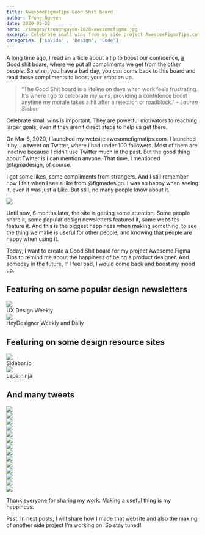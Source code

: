 ```yaml
---
title: AwesomeFigmaTips Good Shit board
author: Trong Nguyen
date: 2020-08-22
hero: ./images/trongnguyen-2020-awesomefigma.jpg
excerpt: Celebrate small wins from my side project AwesomeFigmaTips.com
categories: ['LaVida' , 'Design', 'Code']
---
```

A long time ago, I read an article about a tip to boost our confidence, [a Good shit boare](https://forge.medium.com/write-down-every-compliment-you-get-352279768b5a), where we put all compliments we get from the other people. So when you have a bad day, you can come back to this board and read those compliments to boost your emotion up.

> “The Good Shit board is a lifeline on days when work feels frustrating. It’s where I go to celebrate my wins, providing a confidence boost anytime my morale takes a hit after a rejection or roadblock.”
> <cite>- Lauren Sieben </cite>

Celebrate small wins is important. They are powerful motivators to reaching larger goals, even if they aren’t direct steps to help us get there.

On Mar 6, 2020, I launched my website awesomefigmatips.com. I launched it by… a tweet on Twitter, where I had under 100 followers. Most of them are inactive because I didn’t use Twitter much in the past. But the good thing about Twitter is I can mention anyone. That time, I mentioned @figmadesign, of course.

I got some likes, some compliments from strangers. And I still remember how I felt when I see a like from @figmadesign. I was so happy when seeing it, even it was just a Like. But still, no many people know about it.

<div class="Image__Small">
  <img src="./images/awesomefigma-1.jpg" />
</div>

Until now, 6 months later, the site is getting some attention. Some people share it, some popular design newsletters featured it, some websites feature it. And this is the biggest happiness when making something, to see the thing we make is useful for other people, and knowing that people are happy when using it.

Today, I want to create a Good Shit board for my project Awesome Figma Tips to remind me about the happiness of being a product designer. And someday in the future, If I feel bad, I would come back and boost my mood up.

## Featuring on some popular design newsletters

<div class="Image__Small">
  <img src="./images/awesomefigma-2.jpg" />
  <figcaption>UX Design Weekly</figcaption>
</div>

<div class="Image__Small">
  <img src="./images/awesomefigma-3.jpg" />
  <figcaption>HeyDesigner Weekly and Daily</figcaption>
</div>

## Featuring on some design resource sites

<div class="Image__Small">
  <img src="./images/awesomefigma-4.jpg" />
  <figcaption>Sidebar.io</figcaption>
</div>

<div class="Image__Small">
  <img src="./images/awesomefigma-5.jpg" />
  <figcaption>Lapa.ninja</figcaption>
</div>

## And many tweets

<div class="Image__Small">
  <img src="./images/awesomefigma-6.jpg" />
</div>

<div class="Image__Small">
  <img src="./images/awesomefigma-7.jpg" />
</div>

<div class="Image__Small">
  <img src="./images/awesomefigma-8.jpg" />
</div>

<div class="Image__Small">
  <img src="./images/awesomefigma-9.jpg" />
</div>

<div class="Image__Small">
  <img src="./images/awesomefigma-10.jpg" />
</div>

<div class="Image__Small">
  <img src="./images/awesomefigma-11.jpg" />
</div>

<div class="Image__Small">
  <img src="./images/awesomefigma-12.jpg" />
</div>

<div class="Image__Small">
  <img src="./images/awesomefigma-13.jpg" />
</div>

<div class="Image__Small">
  <img src="./images/awesomefigma-14.jpg" />
</div>

<div class="Image__Small">
  <img src="./images/awesomefigma-15.jpg" />
</div>

<div class="Image__Small">
  <img src="./images/awesomefigma-16.jpg" />
</div>

<div class="Image__Small">
  <img src="./images/awesomefigma-17.jpg" />
</div>

<div class="Image__Small">
  <img src="./images/awesomefigma-18.jpg" />
</div>

<div class="Image__Small">
  <img src="./images/awesomefigma-19.jpg" />
</div>

Thank everyone for sharing my work. Making a useful thing is my happiness.

Psst: In next posts, I will share how I made that website and also the making of another side project I’m working on. So stay tuned!

